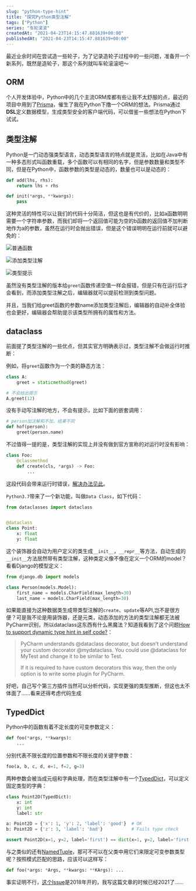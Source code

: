 ```yaml
---
slug: "python-type-hint"
title: "探究Python类型注解"
tags: ["Python"]
series: "车轮滚滚"
createdAt: "2021-04-23T14:15:47.881639+00:00"
publishedAt: "2021-04-23T14:15:47.881639+00:00"
---
```


最近业余时间在尝试造一些轮子，为了记录造轮子过程中的一些问题，准备开一个新系列，既然是造轮子，那这个系列就叫车轮滚滚吧～

## ORM

个人开发体验中，Python中的几个主流ORM库都有些让我不太舒服的点，最近的项目中用到了[Prisma](https://www.prisma.io/)，催生了我在Python下撸一个ORM的想法。Prisma通过**DSL**定义数据模型，生成类型安全的客户端代码，可以借鉴一些想法在Python下试试。

## 类型注解

Python是一门动态强类型语言，动态类型语言的特点就是灵活，比如在Java中有一种多态形式叫函数重载，多个函数可以有相同的名字，但是参数数量和类型不同，但是在Python中，函数参数的类型是动态的，数量也可以是动态的：

```python
def add(lhs, rhs):
    return lhs + rhs

def init(*args, **kwargs):
    pass
```

这种灵活的特性可以让我们的代码十分简洁，但这也是有代价的，比如a函数明明需要一个字符串参数，而我们却将一个返回值可能为空的b函数的返回值不加判断地作为a的参数，虽然在运行时会抛出错误，但是这个错误明明在运行前就可以避免的：

![普通函数](https://i.loli.net/2021/04/21/54sYujrNETc63b2.png)

![添加类型注解](https://i.loli.net/2021/04/22/we6dqXtln2AMu95.png)

![类型提示](https://i.loli.net/2021/04/21/SYzjA84FyMQVbeR.png)

虽然没有类型注解的版本给`greet`函数传递空值一样会报错，但是只有在运行后才会看到，而添加类型注解之后，编辑器就可以提前检测到类型问题。

并且，当我们给greet函数的参数name添加类型注解后，编辑器的自动补全体验也会更好，编辑器会帮助提示该类型所拥有的属性和方法。

## dataclass

前面提了类型注解的一些优点，但其实官方明确表示过，类型注解不会做运行时推断：

例如，将`greet`函数作为一个类的静态方法：

```python
class A:
    greet = staticmethod(greet)

# 不会给出提示
A.greet(12)
```

没有手动写注解的地方，不会有提示，比如下面的嵌套调用：

```python
# person加注解和不加，结果不同
def hof(person):
    greet(person.name)
```

不过值得一提的是，类型注解的实现上并没有做到官方宣称的对运行时没有影响：

```python
class Foo:
    @classmethod
    def create(cls, *args) -> Foo:
        ...
```

这段代码会带来运行时错误，[解决办法见此](https://stackoverflow.com/questions/55320236/does-python-evaluate-type-hinting-of-a-forward-reference)。

`Python3.7`带来了一个新功能，叫做`Data Class`，如下代码：

```python
from dataclasses import dataclass


@dataclass
class Point:
    x: float
    y: float
```

这个装饰器会自动为用户定义的类生成`__init__`，`__repr__`等方法，自动生成的`__init__`方法居然带有类型注解，这种类定义像不像在定义一个ORM的model？看看Django的模型定义：

```python
from django.db import models

class Person(models.Model):
    first_name = models.CharField(max_length=30)
    last_name = models.CharField(max_length=30)
```

如果能直接为这种数据类生成带类型注解的`create`、`update`等API,岂不是很方便？可是我不论是用装饰器，还是元类，动态添加的方法的类型注解都无法被PyCharm识别，所以dataclass这东西有什么黑魔法？知道我看到了这个问题[How to support dynamic type hint in self code?](https://intellij-support.jetbrains.com/hc/en-us/community/posts/360002765319-How-to-support-dynamic-type-hint-in-self-code-)：

> PyCharm understands  @dataclass decorator, but doesn't understand your custom decorator  @mydataclass. You could use @dataclass for MyTest and change it to be  similar to Test.
>
> If it is required to have custom decorators this way, then the only option is to write some plugin for PyCharm.

好吧，自己写个第三方插件当然可以分析代码，实现更强的类型推断，但这也太不体面了……看来还得考虑代码生成

## TypedDict

Python中的函数有着不定长度的可变参数定义：

```python
def foo(*args, **kwargs):
    ...
```

分别代表不限长度的位置参数和不限长度的关键字参数：

```python
foo(a, b, c, d, e=1, f=2, g=3)
```

两种参数会被当成元组和字典处理，而在类型注解中有一个[TypedDict](https://docs.python.org/3/library/typing.html#typing.TypedDict)，可以定义固定类型的字典：

```python
class Point2D(TypedDict):
    x: int
    y: int
    label: str

a: Point2D = {'x': 1, 'y': 2, 'label': 'good'}  # OK
b: Point2D = {'z': 3, 'label': 'bad'}           # Fails type check

assert Point2D(x=1, y=2, label='first') == dict(x=1, y=2, label='first')
```

与之类似的还有[NamedTuple](https://docs.python.org/3/library/typing.html#typing.NamedTuple)，那可不可以在父类中用它们来限定可变参数类型呢？按照模式匹配的思路，应该可以这样写：

```python
def foo(*args: *Args, **kwargs: **KArgs): ...
```

事实证明不行，[这个Issue](https://github.com/python/mypy/issues/4441)是2018年开的，我写这篇文章的时候已经2021了……
